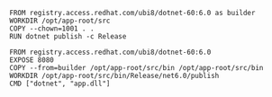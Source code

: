 ```docker
FROM registry.access.redhat.com/ubi8/dotnet-60:6.0 as builder
WORKDIR /opt/app-root/src
COPY --chown=1001 . .
RUN dotnet publish -c Release

FROM registry.access.redhat.com/ubi8/dotnet-60:6.0
EXPOSE 8080
COPY --from=builder /opt/app-root/src/bin /opt/app-root/src/bin
WORKDIR /opt/app-root/src/bin/Release/net6.0/publish
CMD ["dotnet", "app.dll"]
```